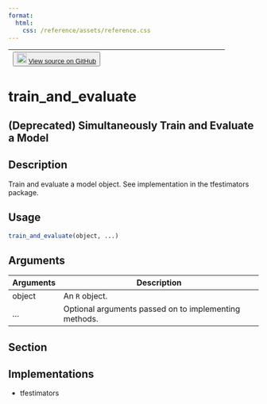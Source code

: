 ```yaml
---
format:
  html:
    css: /reference/assets/reference.css
---
```


| <button class="button"> ![](/reference/assets/GitHub-Mark-32px.png){width="20"} [View source on GitHub](https://github.com/rstudio/tensorflow//blob/main/R/estimator-generics.R#L54) </button> |
|:------------------------------:|:--------------------------------------:|

# train_and_evaluate

## (Deprecated) Simultaneously Train and Evaluate a Model

## Description
Train and evaluate a model object. See implementation in the tfestimators package. 


## Usage
```r
train_and_evaluate(object, ...) 
```

## Arguments
|Arguments|Description|
|---|---|
| object | An `R` object. |
| ... | Optional arguments passed on to implementing methods. |


## Section

## Implementations

- tfestimators





